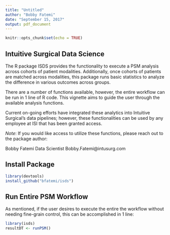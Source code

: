```yaml
---
title: "Untitled"
author: "Bobby Fatemi"
date: "September 15, 2017"
output: pdf_document
---
```


```r
knitr::opts_chunk$set(echo = TRUE)
```

## Intuitive Surgical Data Science

The R package ISDS provides the functionality to execute a PSM analysis across cohorts of patient modalities. Additionally, once cohorts of patients are matched across modalities, this package runs basic statistics to analyze the difference in various outcomes across groups.

There are a number of functions available, however, the entire workflow can be run in 1 line of R code. This vignette aims to guide the user through the available analysis functions. 

Current on-going efforts have integrated these analytics into Intuitive Surgical's data pipelines; however, these functionalities can be used by any employee at ISI that has been granted access. 

*Note*: If you would like access to utilize these functions, please reach out to the package author: 

Bobby Fatemi
Data Scientist
Bobby.Fatemi@intusurg.com


## Install Package

```r

library(devtools)
install_github("bfatemi/isds")

```

## Run Entire PSM Workflow

As mentioned, if the user desires to execute the entire the workflow without needing fine-grain control, this can be accomplished in 1 line:

```r

library(isds)
resultDT <- runPSM()

```




